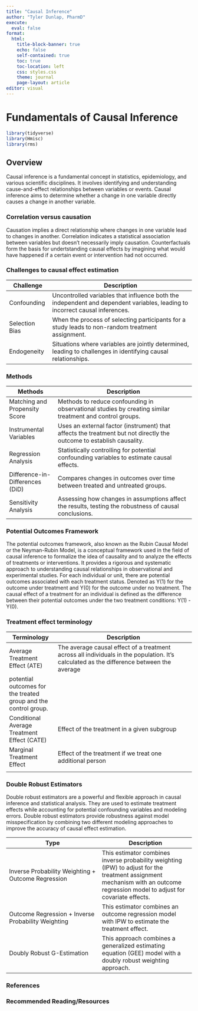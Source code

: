---
title: "Causal Inference"
author: "Tyler Dunlap, PharmD"
execute: 
  eval: false
format:
  html:
    title-block-banner: true
    echo: false
    self-contained: true
    toc: true
    toc-location: left
    css: styles.css
    theme: journal
    page-layout: article
editor: visual
---

# Fundamentals of Causal Inference

```{r}
library(tidyverse)
library(Hmisc)
library(rms)
```

## Overview

Causal inference is a fundamental concept in statistics, epidemiology, and various scientific disciplines. It involves identifying and understanding cause-and-effect relationships between variables or events. Causal inference aims to determine whether a change in one variable directly causes a change in another variable.

### Correlation versus causation

Causation implies a direct relationship where changes in one variable lead to changes in another. Correlation indicates a statistical association between variables but doesn't necessarily imply causation. Counterfactuals form the basis for undertstanding causal effects by imagining what would have happened if a certain event or intervention had not occurred.

### Challenges to causal effect estimation

| Challenge      | Description                                                                                                                 |
|-----------------|-------------------------------------------------------|
| Confounding    | Uncontrolled variables that influence both the independent and dependent variables, leading to incorrect causal inferences. |
| Selection Bias | When the process of selecting participants for a study leads to non-random treatment assignment.                            |
| Endogeneity    | Situations where variables are jointly determined, leading to challenges in identifying causal relationships.               |

### Methods

| Methods                         | Description                                                                                                          |
|-------------------|-----------------------------------------------------|
| Matching and Propensity Score   | Methods to reduce confounding in observational studies by creating similar treatment and control groups.             |
| Instrumental Variables          | Uses an external factor (instrument) that affects the treatment but not directly the outcome to establish causality. |
| Regression Analysis             | Statistically controlling for potential confounding variables to estimate causal effects.                            |
| Difference-in-Differences (DiD) | Compares changes in outcomes over time between treated and untreated groups.                                         |
| Sensitivity Analysis            | Assessing how changes in assumptions affect the results, testing the robustness of causal conclusions.               |

### Potential Outcomes Framework

The potential outcomes framework, also known as the Rubin Causal Model or the Neyman-Rubin Model, is a conceptual framework used in the field of causal inference to formalize the idea of causality and to analyze the effects of treatments or interventions. It provides a rigorous and systematic approach to understanding causal relationships in observational and experimental studies. For each individual or unit, there are potential outcomes associated with each treatment status. Denoted as Y(1) for the outcome under treatment and Y(0) for the outcome under no treatment. The causal effect of a treatment for an individual is defined as the difference between their potential outcomes under the two treatment conditions: Y(1) - Y(0).

### Treatment effect terminology

| Terminology                                                     | Description                                                                                                                              |
|-------------------|-----------------------------------------------------|
| Average Treatment Effect (ATE)                                  | The average causal effect of a treatment across all individuals in the population. It's calculated as the difference between the average |
| potential outcomes for the treated group and the control group. |                                                                                                                                          |
| Conditional Average Treatment Effect (CATE)                     | Effect of the treatment in a given subgroup                                                                                              |
| Marginal Treatment Effect                                       | Effect of the treatment if we treat one additional person                                                                                |
|                                                                 |                                                                                                                                          |

### Double Robust Estimators

Double robust estimators are a powerful and flexible approach in causal inference and statistical analysis. They are used to estimate treatment effects while accounting for potential confounding variables and modeling errors. Double robust estimators provide robustness against model misspecification by combining two different modeling approaches to improve the accuracy of causal effect estimation.

| Type                                               | Description                                                                                                                                                                    |
|------------------------------------|------------------------------------|
| Inverse Probability Weighting + Outcome Regression | This estimator combines inverse probability weighting (IPW) to adjust for the treatment assignment mechanism with an outcome regression model to adjust for covariate effects. |
| Outcome Regression + Inverse Probability Weighting | This estimator combines an outcome regression model with IPW to estimate the treatment effect.                                                                                 |
| Doubly Robust G-Estimation                         | This approach combines a generalized estimating equation (GEE) model with a doubly robust weighting approach.                                                                  |

### References

### Recommended Reading/Resources
